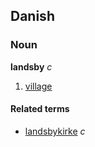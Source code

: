 ==Danish==
===Noun===
'''landsby''' ''c''

# [[village]]

====Related terms====
*[[landsbykirke]] ''c''